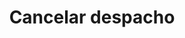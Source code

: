 ---
title: "Cancelar despacho"
description: "Usa este metodo para cancelar el despacho"
openapi: Post /cancelDelivery
---